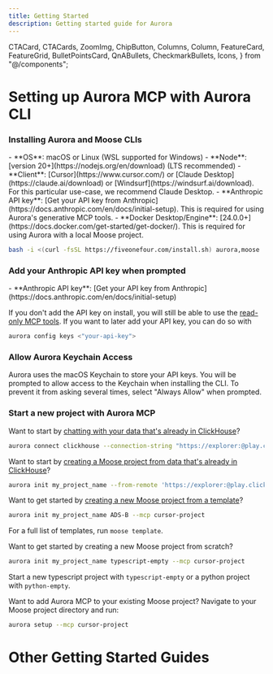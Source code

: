 ```yaml
---
title: Getting Started
description: Getting started guide for Aurora
---
```


  CTACard,
  CTACards,
  ZoomImg,
  ChipButton,
  Columns,
  Column,
  FeatureCard,
  FeatureGrid,
  BulletPointsCard,
  QnABullets,
  CheckmarkBullets,
  Icons,
} from "@/components";

# Setting up Aurora MCP with Aurora CLI

<Steps>

### Installing Aurora and Moose CLIs

<Callout type="info" title="Prerequisites">
- **OS**: macOS or Linux (WSL supported for Windows)
- **Node**: [version 20+](https://nodejs.org/en/download) (LTS recommended)
- **Client**: [Cursor](https://www.cursor.com/) or [Claude Desktop](https://claude.ai/download) or [Windsurf](https://windsurf.ai/download). For this particular use-case, we recommend Claude Desktop.
- **Anthropic API key**: [Get your API key from Anthropic](https://docs.anthropic.com/en/docs/initial-setup). This is required for using Aurora's generative MCP tools.
- **Docker Desktop/Engine**: [24.0.0+](https://docs.docker.com/get-started/get-docker/). This is required for using Aurora with a local Moose project.
</Callout>

```bash filename="Terminal" copy
bash -i <(curl -fsSL https://fiveonefour.com/install.sh) aurora,moose
```

### Add your Anthropic API key when prompted

<Callout type="info" title="Prerequisites">
- **Anthropic API key**: [Get your API key from Anthropic](https://docs.anthropic.com/en/docs/initial-setup)
</Callout>


If you don't add the API key on install, you will still be able to use the [read-only MCP tools](/aurora/reference/tool-reference#read-tools). If you want to later add your API key, you can do so with 

```bash filename="Terminal" copy
aurora config keys <"your-api-key">
```

### Allow Aurora Keychain Access 
Aurora uses the macOS Keychain to store your API keys. You will be prompted to allow access to the Keychain when installing the CLI. To prevent it from asking several times, select "Always Allow" when prompted.

### Start a new project with Aurora MCP

Want to start by [chatting with your data that's already in ClickHouse](../aurora/quickstart/clickhouse-chat)?
```bash filename="Terminal" copy
aurora connect clickhouse --connection-string "https://explorer:@play.clickhouse.com:443/?database=default" --mcp claude-desktop
```

Want to start by [creating a Moose project from data that's already in ClickHouse](../aurora/quickstart/clickhouse-proj)?

```bash filename="Terminal" copy
aurora init my_project_name --from-remote 'https://explorer:@play.clickhouse.com:443/?database=default' --language python --mcp windsurf-global
```

Want to get started by [creating a new Moose project from a template](../aurora/quickstart/from-template)?

```bash filename="Terminal" copy
aurora init my_project_name ADS-B --mcp cursor-project
```

For a full list of templates, run `moose template`.

Want to get started by creating a new Moose project from scratch?

```bash filename="Terminal" copy
aurora init my_project_name typescript-empty --mcp cursor-project
```

Start a new typescript project with `typescript-empty` or a python project with `python-empty`.

Want to add Aurora MCP to your existing Moose project? Navigate to your Moose project directory and run:

```bash filename="Terminal" copy
aurora setup --mcp cursor-project
```

</Steps>

# Other Getting Started Guides

<FeatureGrid columns={2}>
    
  <FeatureCard
    href="/aurora/getting-started#configuring-aurora-mcp-with-mcpjson"
    Icon={Icons.json}
    title="Configuring Aurora MCP with MCP.JSON"
    description="
    "
    variant="aurora"
  />
  
  <FeatureCard
    href="/aurora/getting-started#client-reference"
    Icon={Icons.computer}
    title="Client Reference"
    description="Claude, Cursor, Windsurf, and other clients"
    variant="aurora"
  />

</FeatureGrid>
